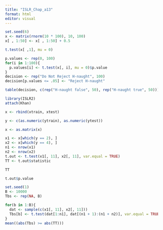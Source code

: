 ```yaml
---
title: "ISLR_Chap_a13"
format: html
editor: visual
---
```


```r
set.seed(6)
x <- matrix(rnorm(10 * 100), 10, 100)
x[ , 1:50] <- x[ , 1:50] + 0.5
```

```r
t.test(x[ ,1], mu = 0)
```

```r
p.values <- rep(0, 100)
for(i in 1:100){
  p.values[i] <- t.test(x[, i], mu = 0)$p.value
}
decision <- rep("Do Not Reject H-naught", 100)
decision[p.values <= .05] <- "Reject H-naught"
```

```r
table(decision, c(rep("H-naught false", 50), rep("H-naught true", 50)))
```

```r
library(ISLR2)
attach(Khan)

x <- rbind(xtrain, xtest)

y <- c(as.numeric(ytrain), as.numeric(ytest))

x <- as.matrix(x)

x1 <- x[which(y == 2), ]
x2 <- x[which(y == 4), ] 
n1 <- nrow(x1) 
n2 <- nrow(x2) 
t.out <- t.test(x1[, 11], x2[, 11], var.equal = TRUE) 
TT <- t.out$statistic 

TT
```

```r
t.out$p.value
```

```r
set.seed(1)
B <- 10000
Tbs <- rep(NA, B)

for(b in 1:B){
  dat <- sample(c(x1[, 11], x2[, 11]))
  Tbs[b] <- t.test(dat[1:n1], dat[(n1 + 1):(n1 + n2)], var.equal = TRUE)$statistic
}
mean((abs(Tbs) >= abs(TT)))
```
